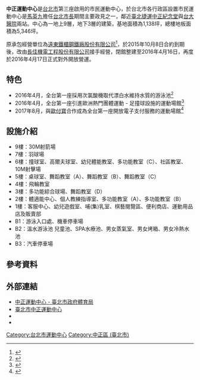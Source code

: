 {{Infobox_Stadium 
| stadium_name      = 臺北市中正運動中心<br>Taipei City Jhong Jneng Sports Center 
| image             = Taipei City Jhong Jheng Sports Center 20080404.jpg
| location          = {{ROC-TW}}<br>[[臺北市|臺北市]][[中正區_(台北市)|中正區]]信義路一段1號
| opened            = 2006年10月19日
| owner             = [[台北市政府體育局|台北市政府體育局]]
| operator          = [[長佳機電工程股份有限公司|長佳機電工程股份有限公司]]
| cost              = 
| built             = 
| website           = [http://www.tpejjsports.com.tw/ www.tpejjsports.com.tw]
}}

'''中正運動中心'''是[[台北市|台北市]]第三座啟用的市民運動中心，於台北市各行政區設置市民運動中心是[[馬英九|馬英九]]擔任[[台北市長|台北市長]]期間主要政見之一，鄰近[[臺北捷運|臺北捷運]][[中正紀念堂|中正紀念堂]]與[[國立臺灣大學醫學院附設醫院|台大醫院]]兩站。中心為一地上9層，地下3層的建築，基地面積為1,138坪，總樓地板面積為5,346坪。

原承包經營單位為[[遠東鐵櫃鋼鐵廠股份有限公司|遠東鐵櫃鋼鐵廠股份有限公司]]<ref>{{Cite web |url=http://www.e-fareast.com.tw/ |title=遠東鐵櫃鋼鐵廠股份有限公司 |accessdate=2017-08-16 |archive-date=2017-08-16 |archive-url=https://web.archive.org/web/20170816105110/http://www.e-fareast.com.tw/ |dead-url=no }}</ref>，於2015年10月8日合約到期後，改由[[長佳機電工程股份有限公司|長佳機電工程股份有限公司]]接手經營，閉館整建至2016年4月16日，再度於2016年4月17日正式對外開放營運。

== 特色 ==
* 2016年4月，全台第一座採用次氯酸機取代漂白水維持水質的游泳池<ref>{{Cite news|url=https://www.ltsports.com.tw/other/complex/116941-2016-04-17-05-43-42|title=活動》中正運動中心慶開幕 少俠田壘任健康大使|work=麗台運動報|date=2016-04-17|accessdate=2017-08-17|archive-date=2017-08-17|archive-url=https://web.archive.org/web/20170817163040/https://www.ltsports.com.tw/other/complex/116941-2016-04-17-05-43-42|dead-url=no}}</ref>
* 2016年4月，全台第一座引進歐洲熱門團體運動 - 足撞球設施的運動場館<ref>{{Cite news|url=http://www.fingermedia.tw/?p=395945|title=中正運動中心慶開幕  提供市民多元及平價的運動服務|date=2016-04-17|newspaper=指傳媒 Fingermedia|accessdate=2017-08-17|archive-date=2017-08-17|archive-url=https://web.archive.org/web/20170817123305/http://www.fingermedia.tw/?p=395945|dead-url=no}}</ref>
* 2017年8月，與[[歐付寶電子支付|歐付寶]]合作成為全台第一座開放電子支付服務的運動場館<ref>{{Cite news|url=http://www.chinatimes.com/newspapers/20170804000272-260208|title=北市中正運動中心引進歐付寶|last=蔡淑芬|newspaper=中時電子報|date=2017-08-04|accessdate=2017-08-17|archive-date=2017-08-06|archive-url=https://web.archive.org/web/20170806182353/http://www.chinatimes.com/newspapers/20170804000272-260208|dead-url=no}}</ref>

== 設施介紹 ==
*9樓：30M射箭場
*7樓：羽球場
*6樓：撞球室、高爾夫球室、幼兒體能教室、多功能教室（C）、社區教室、10M射擊場
*5樓：桌球室、舞蹈教室（A）、舞蹈教室（B）、舞蹈教室（C）
*4樓：飛輪教室 
*3樓：多功能綜合球場、舞蹈教室（D）
*2樓：體適能中心、個人教練指導室、多功能教室（A）、多功能教室（B）
*1樓：客服中心、幼兒遊戲室、哺(集)乳室、棋藝閱覽區、便利商店、運動用品店及販賣部
*B1：游泳入口處、機車停車場
*B2：溫水游泳池 兒童池、SPA水療池、男女蒸氣室、男女烤箱、男女冷熱水池
*B3：汽車停車場

== 參考資料 ==
<references/>
==外部連結==
*[https://sports.tms.gov.tw/venues/?K=798 中正運動中心 - 臺北市政府體育局]
*[http://www.tpejjsports.com.tw 臺北市中正運動中心]{{Wayback|url=http://www.tpejjsports.com.tw/ |date=20181010095441 }}
*{{facebook|tpejjsports}}
*{{youtube|channel=UCo7SyZpVDn05k701oLVsqgA}}

{{台北市運動中心}}

[[Category:台北市運動中心|Category:台北市運動中心]]
[[Category:中正區_(臺北市)|Category:中正區 (臺北市)]]